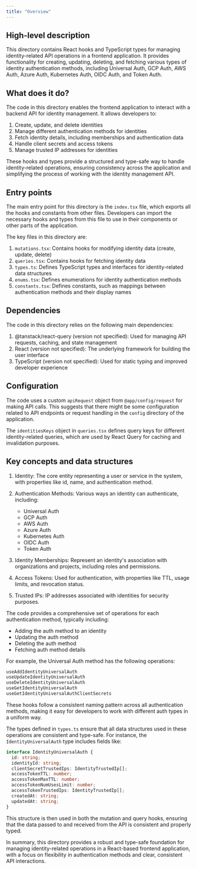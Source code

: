 ```yaml
---
title: "Overview"
---
```


## High-level description
This directory contains React hooks and TypeScript types for managing identity-related API operations in a frontend application. It provides functionality for creating, updating, deleting, and fetching various types of identity authentication methods, including Universal Auth, GCP Auth, AWS Auth, Azure Auth, Kubernetes Auth, OIDC Auth, and Token Auth.

## What does it do?
The code in this directory enables the frontend application to interact with a backend API for identity management. It allows developers to:

1. Create, update, and delete identities
2. Manage different authentication methods for identities
3. Fetch identity details, including memberships and authentication data
4. Handle client secrets and access tokens
5. Manage trusted IP addresses for identities

These hooks and types provide a structured and type-safe way to handle identity-related operations, ensuring consistency across the application and simplifying the process of working with the identity management API.

## Entry points
The main entry point for this directory is the `index.tsx` file, which exports all the hooks and constants from other files. Developers can import the necessary hooks and types from this file to use in their components or other parts of the application.

The key files in this directory are:

1. `mutations.tsx`: Contains hooks for modifying identity data (create, update, delete)
2. `queries.tsx`: Contains hooks for fetching identity data
3. `types.ts`: Defines TypeScript types and interfaces for identity-related data structures
4. `enums.tsx`: Defines enumerations for identity authentication methods
5. `constants.tsx`: Defines constants, such as mappings between authentication methods and their display names

## Dependencies
The code in this directory relies on the following main dependencies:

1. @tanstack/react-query (version not specified): Used for managing API requests, caching, and state management
2. React (version not specified): The underlying framework for building the user interface
3. TypeScript (version not specified): Used for static typing and improved developer experience

## Configuration
The code uses a custom `apiRequest` object from `@app/config/request` for making API calls. This suggests that there might be some configuration related to API endpoints or request handling in the `config` directory of the application.

The `identitiesKeys` object in `queries.tsx` defines query keys for different identity-related queries, which are used by React Query for caching and invalidation purposes.

## Key concepts and data structures

1. Identity: The core entity representing a user or service in the system, with properties like id, name, and authentication method.

2. Authentication Methods: Various ways an identity can authenticate, including:
   - Universal Auth
   - GCP Auth
   - AWS Auth
   - Azure Auth
   - Kubernetes Auth
   - OIDC Auth
   - Token Auth

3. Identity Memberships: Represent an identity's association with organizations and projects, including roles and permissions.

4. Access Tokens: Used for authentication, with properties like TTL, usage limits, and revocation status.

5. Trusted IPs: IP addresses associated with identities for security purposes.

The code provides a comprehensive set of operations for each authentication method, typically including:

- Adding the auth method to an identity
- Updating the auth method
- Deleting the auth method
- Fetching auth method details

For example, the Universal Auth method has the following operations:

```typescript
useAddIdentityUniversalAuth
useUpdateIdentityUniversalAuth
useDeleteIdentityUniversalAuth
useGetIdentityUniversalAuth
useGetIdentityUniversalAuthClientSecrets
```

These hooks follow a consistent naming pattern across all authentication methods, making it easy for developers to work with different auth types in a uniform way.

The types defined in `types.ts` ensure that all data structures used in these operations are consistent and type-safe. For instance, the `IdentityUniversalAuth` type includes fields like:

```typescript
interface IdentityUniversalAuth {
  id: string;
  identityId: string;
  clientSecretTrustedIps: IdentityTrustedIp[];
  accessTokenTTL: number;
  accessTokenMaxTTL: number;
  accessTokenNumUsesLimit: number;
  accessTokenTrustedIps: IdentityTrustedIp[];
  createdAt: string;
  updatedAt: string;
}
```

This structure is then used in both the mutation and query hooks, ensuring that the data passed to and received from the API is consistent and properly typed.

In summary, this directory provides a robust and type-safe foundation for managing identity-related operations in a React-based frontend application, with a focus on flexibility in authentication methods and clear, consistent API interactions.